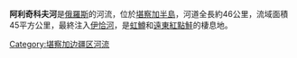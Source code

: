 '''阿利奇科夫河'''是[[俄羅斯|俄羅斯]]的河流，位於[[堪察加半島|堪察加半島]]，河道全長約46公里，流域面積45平方公里，最終注入[[伊恰河|伊恰河]]，是[[虹鱒|虹鱒]]和[[遠東紅點鮭|遠東紅點鮭]]的棲息地。

{{Russia-geo-stub}}

[[Category:堪察加边疆区河流|Category:堪察加边疆区河流]]